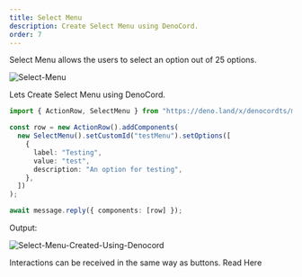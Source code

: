 ```yaml
---
title: Select Menu
description: Create Select Menu using DenoCord.
order: 7
---
```


Select Menu allows the users to select an option out of 25 options.

![Select-Menu](/docs/selectMenuDiscord.png)

Lets Create Select Menu using DenoCord.

```ts
import { ActionRow, SelectMenu } from "https://deno.land/x/denocordts/mod.ts";

const row = new ActionRow().addComponents(
  new SelectMenu().setCustomId("testMenu").setOptions([
    {
      label: "Testing",
      value: "test",
      description: "An option for testing",
    },
  ])
);

await message.reply({ components: [row] });
```

Output:

![Select-Menu-Created-Using-Denocord](/docs/selectMenuResult.png)

Interactions can be received in the same way as buttons. Read <Link href="/docs/Button#how-to-recieve-button-interactions" >Here</Link>
